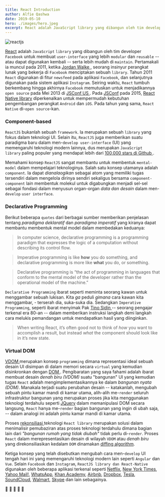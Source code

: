```yaml
---
title: React Introduction
author: Alfie Qashwa
date: 2019-05-10
hero: ./images/hero.jpeg
excerpt: React adalah JavaScript library yang dibangun oleh tim developer Facebook untuk membuat user-interface yang lebih modular serta lebih mudah di maintain.
---
```



![reactjs](./images/banner.png)

[React](https://reactjs.org/) adalah `JavaScript` `library` yang dibangun oleh tim developer `Facebook` untuk membuat `user-interface` yang lebih `modular` dan `reusable` -- atau dapat digunakan kembali -- serta lebih mudah di `maintain`.
Pertamakali ia muncul pada 2011, ketika [ Jordan Walke ](https://twitter.com/jordwalke), seorang insinyur perangkat lunak yang bekerja di `Facebook` menciptakan sebuah `library`.
Tahun 2011 `React` digunakan di fitur `newsfeed` pada aplikasi `Facebook`, dan selanjutnya digunakan pada sistem aplikasi `Instagram`. Seiring waktu, `React` tumbuh berkembang hingga akhirnya `Facebook` memutuskan untuk menjadikannya `open source` pada Mei 2013 di [ JSConf US ](https://youtu.be/XxVg_s8xAms).
Pada [JSConf](https://youtu.be/KVZ-P-ZI6W4) pada 2015, [React Native library](https://facebook.github.io/react-native/) diperkenalkan untuk mempermudah kebutuhan pengembangan perangkat `Android` dan `iOS`. Pada tahun yang sama, `React Native` di-`open source`-kan.

### Component-based

`ReactJS` bukanlah sebuah `framework`. Ia merupakan sebuah `library` yang fokus dalam teknologi UI.
Selain itu, `ReactJS` juga memberikan suatu paradigma baru dalam men-`develop user-interface` (UI) yang memengaruhi teknologi modern lainnya, dus merupakan `JavaScript library` paling populer yang mendapat lebih dari [ 100,000 stars di Github ](https://github.com/facebook/react).

Memahami konsep `ReactJS` sangat membantu untuk membentuk `mental-model` dalam mempelajari teknologinya. Salah satu konsep utamanya adalah `component`.
Ia dapat _dianalaogikan_ sebagai atom yang memiliki tugas tersendiri dalam mengelola dirinya sendiri sekaligus bersama `component-component` lain membentuk molekul untuk digabungkan menjadi sel-sel sebagai fondasi dalam menyusun organ-organ _data dan desain_ dalam men-`develop` `user interface`.

### Declarative Programming

Berikut beberapa `quotes` dari berbagai sumber memberikan penjelasan tentang _paradigma deklaratif_ dan _paradigma imperatif_ yang kiranya dapat membantu membentuk mental model dalam membedakan keduanya:

> In computer science, declarative programming is a programming paradigm that expresses the logic of a computation without describing its control flow.

> Imperative programming is like **how** you do something, and declarative programming is more like **what** you do, or something.

> Declarative programming is “the act of programming in languages that conform to the mental model of the developer rather than the operational model of the machine.”

`Declarative Programming` ibarat seperti meminta seorang kawan untuk menggambar sebuah lukisan. Kita _ga_ peduli _gimana_ cara kawan kita menggambar, - terserah dia, suka-suka dia. Sedangkan `Imperative Programming`, seperti ibarat menyimak Pak [ Tino Sidin ](https://id.wikipedia.org/wiki/Tino_Sidin) -- seorang pengajar terkenal era 80-an -- dalam memberikan instruksi langkah demi langkah cara melukis pemandangan untuk mendapatkan hasil yang diinginkan.

> When writing React, it’s often good not to think of _how_ you want to accomplish a result, but instead _what_ the component should look like in it’s new state.

### Virtual DOM

[ VDOM ](https://reactjs.org/docs/faq-internals.html#what-is-the-virtual-dom) merupakan konsep `programming` dimana representasi ideal sebuah desain UI disimpan di dalam memori secara `virtual` yang kemudian disinkronkan dengan [ DOM ](https://www.w3schools.com/whatis/whatis_htmldom.asp). Pengibaratan yang saya fahami adalah ibarat membuat desain _denah biru (VDOM)_ suatu "bangunan" UI yang kemudian tugas `React` adalah mengimplementasikannya ke dalam _bangunan nyata (DOM)_.
Manakala terjadi suatu perubahan desain -- katakanlah, mengubah sebuah pintu kamar mandi di kamar utama, alih-alih me-`render` seluruh infrastruktur bangunan yang merupakan proses jika kita menggunakan teknologi terdahulu seperti [JQuery](https://jquery.com/) dalam memanipulasi DOM secara langsung, `React` hanya me-`render` bagian bangunan yang ingin di ubah saja, -- dalam analogi ini adalah pintu kamar mandi di kamar utama.

Proses [ rekonsiliasi ](https://reactjs.org/docs/reconciliation.html) teknologi `React library` merupakan solusi dalam menimalisir pemubaziran atas proses teknologi terdahulu dimana bagian lain dari _"bangunan rumah yang tidak diubah"_ tidak perlu di-`render`. Proses `React` dalam merepresentasikan desain di wilayah `VDOM` atau _denah biru_ yang direkonsiliasikan kedalam `DOM` dinamakan [diffing algorithm](https://reactjs.org/docs/reconciliation.html#the-diffing-algorithm).

Ketiga konsep yang telah disebutkan mengubah cara men-`develop` UI tengah hari ini yang memengaruhi teknologi modern lain seperti `Angular` dan `Vue`.
Selain `Facebook` dan `Instagram`, `ReactJS library dan React-Native` digunakan oleh beberapa aplikasi terkenal seperti [Netflix](https://www.netflix.com/), [New York Times](https://www.nytimes.com/), [Yahoo Mail!](https://mail.yahoo.com/), [WhatsApp](https://www.whatsapp.com/), [Khan Academy](https://www.khanacademy.org/), [Airbnb](https://www.airbnb.com/), [Dropbox](https://www.dropbox.com/), [Tesla](https://www.tesla.com/), [SoundCloud](https://soundcloud.com/mobile/pulse), [Walmart](https://www.walmart.com/), [Skype](https://www.skype.com/en/) dan lain sebagainya.

🦁 🦁 🦁 🦁 🦁

<CelloLovesReact />

